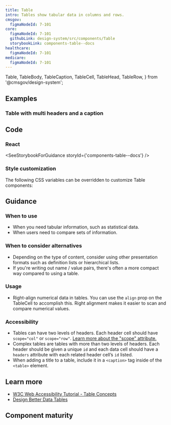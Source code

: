 ```yaml
---
title: Table
intro: Tables show tabular data in columns and rows.
cmsgov:
  figmaNodeId: 7-101
core:
  figmaNodeId: 7-101
  githubLink: design-system/src/components/Table
  storybookLink: components-table--docs
healthcare:
  figmaNodeId: 7-101
medicare:
  figmaNodeId: 7-101
---
```


  Table,
  TableBody,
  TableCaption,
  TableCell,
  TableHead,
  TableRow,
} from '@cmsgov/design-system';

## Examples

### Table with multi headers and a caption

<StorybookExample componentName="table" storyId="components-table--multi-header-table" />

## Code

### React

<SeeStorybookForGuidance storyId={'components-table--docs'} />

### Style customization

The following CSS variables can be overridden to customize Table components:

<ComponentThemeOptions componentname="table" />

## Guidance

### When to use

- When you need tabular information, such as statistical data.
- When users need to compare sets of information.

### When to consider alternatives

- Depending on the type of content, consider using other presentation formats such as definition lists or hierarchical lists.
- If you're writing out name / value pairs, there's often a more compact way compared to using a table.

### Usage

- Right-align numerical data in tables. You can use the `align` prop on the TableCell to accomplish this. Right alignment makes it easier to scan and compare numerical values.

### Accessibility

- Tables can have two levels of headers. Each header cell should have `scope="col"` or `scope="row"`. [Learn more about the "scope" attribute.](https://developer.mozilla.org/en-US/docs/Web/HTML/Element/th#attr-scope)
- Complex tables are tables with more than two levels of headers. Each header should be given a unique `id` and each data cell should have a `headers` attribute with each related header cell’s `id` listed.
- When adding a title to a table, include it in a `<caption>` tag inside of the `<table>` element.

## Learn more

- [W3C Web Accessibility Tutorial \- Table Concepts](https://www.w3.org/WAI/tutorials/tables/)
- [Design Better Data Tables](https://medium.com/mission-log/design-better-data-tables-430a30a00d8c)

## Component maturity

<MaturityChecklist
  a11yStandards={true}
  color={true}
  forcedColors={true}
  screenReaders={true}
  keyboardNavigable={true}
  storybook={true}
  responsive={true}
  spanish={null}
  completeUiKit={false}
  responsiveUiKit={false}
  tokensInCode={true}
  tokensInSketch={true}
/>
